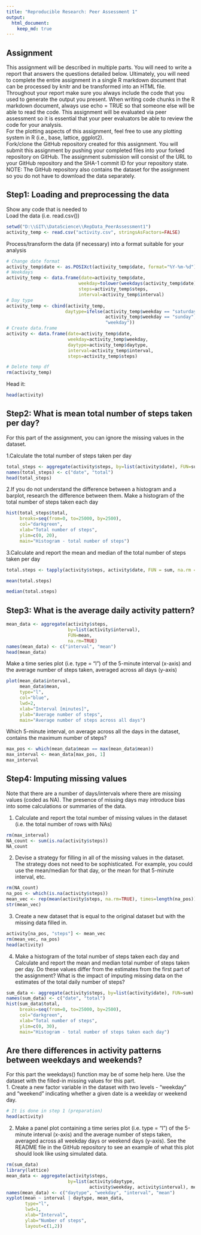 ```yaml
---
title: "Reproducible Research: Peer Assessment 1"
output: 
  html_document:
    keep_md: true
---
```


## Assignment  
This assignment will be described in multiple parts. You will need to write a report that answers the questions detailed below. Ultimately, you will need to complete the entire assignment in a single R markdown document that can be processed by knitr and be transformed into an HTML file.  
Throughout your report make sure you always include the code that you used to generate the output you present. When writing code chunks in the R markdown document, always use echo = TRUE so that someone else will be able to read the code. This assignment will be evaluated via peer assessment so it is essential that your peer evaluators be able to review the code for your analysis.  
For the plotting aspects of this assignment, feel free to use any plotting system in R (i.e., base, lattice, ggplot2).  
Fork/clone the GitHub repository created for this assignment. You will submit this assignment by pushing your completed files into your forked repository on GitHub. The assignment submission will consist of the URL to your GitHub repository and the SHA-1 commit ID for your repository state.  
NOTE: The GitHub repository also contains the dataset for the assignment so you do not have to download the data separately.  

## Step1: Loading and preprocessing the data

Show any code that is needed to  
Load the data (i.e. read.csv())
```r
setwd("D:\\GIT\\DataScience\\RepData_PeerAssessment1")
activity_temp <- read.csv("activity.csv", stringsAsFactors=FALSE)
```

Process/transform the data (if necessary) into a format suitable for your analysis
```r
# Change date format
activity_temp$date <- as.POSIXct(activity_temp$date, format="%Y-%m-%d")
# Weekdays
activity_temp <- data.frame(date=activity_temp$date, 
                           weekday=tolower(weekdays(activity_temp$date)), 
                           steps=activity_temp$steps, 
                           interval=activity_temp$interval)
# Day type
activity_temp <- cbind(activity_temp, 
                      daytype=ifelse(activity_temp$weekday == "saturday" | 
                                     activity_temp$weekday == "sunday", "weekend", 
                                     "weekday"))
# Create data.frame
activity <- data.frame(date=activity_temp$date, 
                       weekday=activity_temp$weekday, 
                       daytype=activity_temp$daytype, 
                       interval=activity_temp$interval,
                       steps=activity_temp$steps)

# Delete temp df
rm(activity_temp)

```

Head it:
```r
head(activity)
```




## Step2: What is mean total number of steps taken per day?
For this part of the assignment, you can ignore the missing values in the dataset.

1.Calculate the total number of steps taken per day
```r
total_steps <- aggregate(activity$steps, by=list(activity$date), FUN=sum, na.rm=TRUE)
names(total_steps) <- c("date", "total")
head(total_steps)
```
2.If you do not understand the difference between a histogram and a barplot, research the difference between them. Make a histogram of the total number of steps taken each day
```r
hist(total_steps$total, 
     breaks=seq(from=0, to=25000, by=2500),
     col="darkgreen", 
     xlab="Total number of steps", 
     ylim=c(0, 20), 
     main="Histogram - total number of steps")
```
3.Calculate and report the mean and median of the total number of steps taken per day
```r
total.steps <- tapply(activity$steps, activity$date, FUN = sum, na.rm = TRUE)
```
```r
mean(total.steps)
```
```r
median(total.steps)
```

## Step3: What is the average daily activity pattern?
```r
mean_data <- aggregate(activity$steps, 
                       by=list(activity$interval), 
                       FUN=mean, 
                       na.rm=TRUE)
names(mean_data) <- c("interval", "mean")
head(mean_data)
```
Make a time series plot (i.e. type = "l") of the 5-minute interval (x-axis) and the average number of steps taken, averaged across all days (y-axis)  
```r
plot(mean_data$interval, 
     mean_data$mean, 
     type="l", 
     col="blue", 
     lwd=2, 
     xlab="Interval [minutes]", 
     ylab="Average number of steps", 
     main="Average number of steps across all days")
```
Which 5-minute interval, on average across all the days in the dataset, contains the maximum number of steps?
```r
max_pos <- which(mean_data$mean == max(mean_data$mean))
max_interval <- mean_data[max_pos, 1]
max_interval
```

## Step4: Imputing missing values
Note that there are a number of days/intervals where there are missing values (coded as NA). The presence of missing days may introduce bias into some calculations or summaries of the data.

1. Calculate and report the total number of missing values in the dataset (i.e. the total number of rows with NAs)
```r
rm(max_interval)
NA_count <- sum(is.na(activity$steps))
NA_count
```
2. Devise a strategy for filling in all of the missing values in the dataset. The strategy does not need to be sophisticated. For example, you could use the mean/median for that day, or the mean for that 5-minute interval, etc.
```r
rm(NA_count)
na_pos <- which(is.na(activity$steps))
mean_vec <- rep(mean(activity$steps, na.rm=TRUE), times=length(na_pos))
str(mean_vec)
```
3. Create a new dataset that is equal to the original dataset but with the missing data filled in.
```r
activity[na_pos, "steps"] <- mean_vec
rm(mean_vec, na_pos)
head(activity)
```
4. Make a histogram of the total number of steps taken each day and Calculate and report the mean and median total number of steps taken per day. Do these values differ from the estimates from the first part of the assignment? What is the impact of imputing missing data on the estimates of the total daily number of steps?
```r
sum_data <- aggregate(activity$steps, by=list(activity$date), FUN=sum)
names(sum_data) <- c("date", "total")
hist(sum_data$total, 
     breaks=seq(from=0, to=25000, by=2500),
     col="darkgreen", 
     xlab="Total number of steps", 
     ylim=c(0, 30), 
     main="Histogram - total number of steps taken each day")
```


## Are there differences in activity patterns between weekdays and weekends?
For this part the weekdays() function may be of some help here. Use the dataset with the filled-in missing values for this part.  
1. Create a new factor variable in the dataset with two levels - "weekday" and "weekend" indicating whether a given date is a weekday or weekend day.
```r
# It is done in step 1 (preparation)
head(activity)
```
2. Make a panel plot containing a time series plot (i.e. type = "l") of the 5-minute interval (x-axis) and the average number of steps taken, averaged across all weekday days or weekend days (y-axis). See the README file in the GitHub repository to see an example of what this plot should look like using simulated data.
```r
rm(sum_data)
library(lattice)
mean_data <- aggregate(activity$steps, 
                       by=list(activity$daytype, 
                               activity$weekday, activity$interval), mean)
names(mean_data) <- c("daytype", "weekday", "interval", "mean")
xyplot(mean ~ interval | daytype, mean_data, 
       type="l", 
       lwd=1, 
       xlab="Interval", 
       ylab="Number of steps", 
       layout=c(1,2))
```

